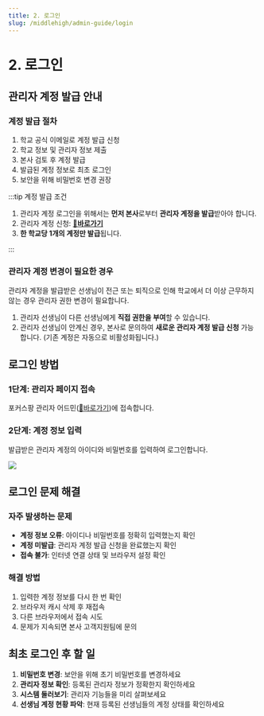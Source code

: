 ```yaml
---
title: 2. 로그인
slug: /middlehigh/admin-guide/login
---
```



# 2. 로그인

## 관리자 계정 발급 안내

### 계정 발급 절차

1. 학교 공식 이메일로 계정 발급 신청
2. 학교 정보 및 관리자 정보 제출
3. 본사 검토 후 계정 발급
4. 발급된 계정 정보로 최초 로그인
5. 보안을 위해 비밀번호 변경 권장

:::tip 계정 발급 조건

1. 관리자 계정 로그인을 위해서는 **먼저 본사**로부터 **관리자 계정을 발급**받아야 합니다.
2. 관리자 계정 신청: **[🔗바로가기](https://focuspang.com/school.html)**
3. **한 학교당 1개의 계정만 발급**됩니다.

:::

### 관리자 계정 변경이 필요한 경우

관리자 계정을 발급받은 선생님이 전근 또는 퇴직으로 인해 학교에서 더 이상 근무하지 않는 경우 관리자 권한 변경이 필요합니다.

1. 관리자 선생님이 다른 선생님에게 **직접 권한을 부여**할 수 있습니다.
2. 관리자 선생님이 안계신 경우, 본사로 문의하여 **새로운 관리자 계정 발급 신청** 가능합니다. (기존 계정은 자동으로 비활성화됩니다.)

## 로그인 방법

### 1단계: 관리자 페이지 접속

포커스팡 관리자 어드민([🔗바로가기](http://admin.focuspang.com))에 접속합니다.

### 2단계: 계정 정보 입력

발급받은 관리자 계정의 아이디와 비밀번호를 입력하여 로그인합니다.

<Image src="/img/kr/elementary/admin/02-01.jpg" size="lg" />

## 로그인 문제 해결

### 자주 발생하는 문제

- **계정 정보 오류**: 아이디나 비밀번호를 정확히 입력했는지 확인
- **계정 미발급**: 관리자 계정 발급 신청을 완료했는지 확인
- **접속 불가**: 인터넷 연결 상태 및 브라우저 설정 확인

### 해결 방법

1. 입력한 계정 정보를 다시 한 번 확인
2. 브라우저 캐시 삭제 후 재접속
3. 다른 브라우저에서 접속 시도
4. 문제가 지속되면 본사 고객지원팀에 문의

## 최초 로그인 후 할 일

1. **비밀번호 변경**: 보안을 위해 초기 비밀번호를 변경하세요
2. **관리자 정보 확인**: 등록된 관리자 정보가 정확한지 확인하세요
3. **시스템 둘러보기**: 관리자 기능들을 미리 살펴보세요
4. **선생님 계정 현황 파악**: 현재 등록된 선생님들의 계정 상태를 확인하세요
